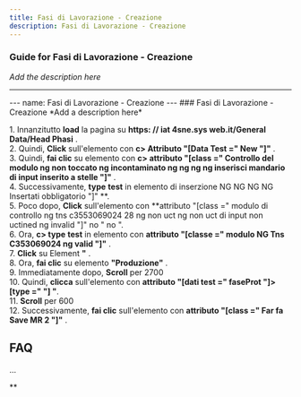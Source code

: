 ```yaml
---
title: Fasi di Lavorazione - Creazione
description: Fasi di Lavorazione - Creazione
---
```


### Guide for Fasi di Lavorazione - Creazione

*Add the description here*

___

\--- name: Fasi di Lavorazione - Creazione --- ### Fasi di Lavorazione - Creazione \*Add a description here\*  
  
1\. Innanzitutto **load** la pagina su **https: // iat 4sne.sys web.it/General Data/Head Phasi** .  
2\. Quindi, **Click** sull'elemento con **c> Attributo "\[Data Test =" New "\]"** .  
3\. Quindi, **fai clic** su elemento con **c> attributo "\[class =" Controllo del modulo ng non toccato ng incontaminato ng ng ng ng inserisci mandario di input inserito a stelle "\]"** .  
4\. Successivamente, **type** **test** in elemento di inserzione NG NG NG NG Insertati obbligatorio "\]" **.  
5\. Poco dopo, **Click** sull'elemento con **attributo "\[class =" modulo di controllo ng tns c3553069024 28 ng non uct ng non uct di input non uctined ng invalid "\]" no " no ".  
6\. Ora, **c> type** **test** in elemento con **attributo "\[classe =" modulo NG Tns C353069024 ng valid "\]"** .  
7\. **Click** su Element **"** .  
8\. Ora, **fai clic** su elemento **"Produzione"** .  
9\. Immediatamente dopo, **Scroll** per 2700  
10\. Quindi, **clicca** sull'elemento con **attributo "\[dati test =" faseProt "\]> \[type =" "\] "**.  
11\. **Scroll** per 600  
12\. Successivamente, **fai clic** sull'elemento con **attributo "\[class =" Far fa Save MR 2 "\]"** .  

FAQ
---

...

**